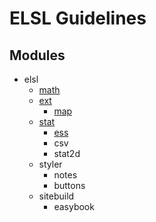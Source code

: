 = ELSL Guidelines =
== Modules ==
* elsl
** [[wiki/math|math]]
** [[wiki/ext|ext]]
*** [[wiki/map|map]]
** [[wiki/stat|stat]]
*** [[wiki/ess|ess]]
*** csv
*** stat2d
** styler
*** notes
*** buttons
** sitebuild
*** easybook
